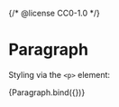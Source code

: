 {/* @license CC0-1.0 */}



<Meta
  id="css-paragraph"
  title="CSS Components/Paragraph"
  component={Paragraph}
  argTypes={argTypes}
  args={defaultArgs}
/>

# Paragraph

Styling via the `<p>` element:

<Canvas>
  <Story name="Default">{Paragraph.bind({})}</Story>
</Canvas>

<ArgsTable story="Default" />
